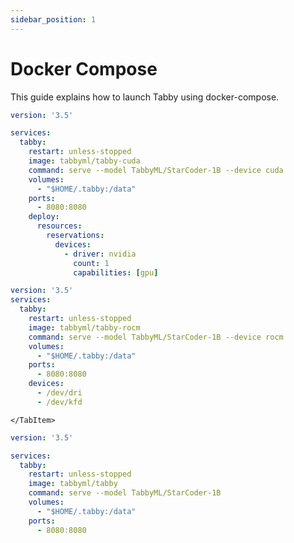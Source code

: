 ```yaml
---
sidebar_position: 1
---
```


# Docker Compose
This guide explains how to launch Tabby using docker-compose.


<Tabs>
  <TabItem value="cuda" label="CUDA (requires NVIDIA Container Toolkit)">

```yaml title="docker-compose.yml"
version: '3.5'

services:
  tabby:
    restart: unless-stopped
    image: tabbyml/tabby-cuda
    command: serve --model TabbyML/StarCoder-1B --device cuda
    volumes:
      - "$HOME/.tabby:/data"
    ports:
      - 8080:8080
    deploy:
      resources:
        reservations:
          devices:
            - driver: nvidia
              count: 1
              capabilities: [gpu]
```

  </TabItem>
  <TabItem value="rocm" label="ROCm">

```yaml title="docker-compose.yml"
version: '3.5'
services:
  tabby:
    restart: unless-stopped
    image: tabbyml/tabby-rocm
    command: serve --model TabbyML/StarCoder-1B --device rocm
    volumes:
      - "$HOME/.tabby:/data"
    ports:
      - 8080:8080
    devices:
      - /dev/dri
      - /dev/kfd
```

    </TabItem>
  <TabItem value="cpu" label="CPU">

```yaml title="docker-compose.yml"
version: '3.5'

services:
  tabby:
    restart: unless-stopped
    image: tabbyml/tabby
    command: serve --model TabbyML/StarCoder-1B
    volumes:
      - "$HOME/.tabby:/data"
    ports:
      - 8080:8080
```

  </TabItem>
</Tabs>

